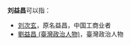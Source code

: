 '''刘益昌'''可以指：
* [[刘次玄|刘次玄]]，原名益昌，中国工商业者
* [[劉益昌_(臺灣政治人物)|劉益昌 (臺灣政治人物)]]，臺灣政治人物

{{dab|cat=三字刘姓人名消歧义}}